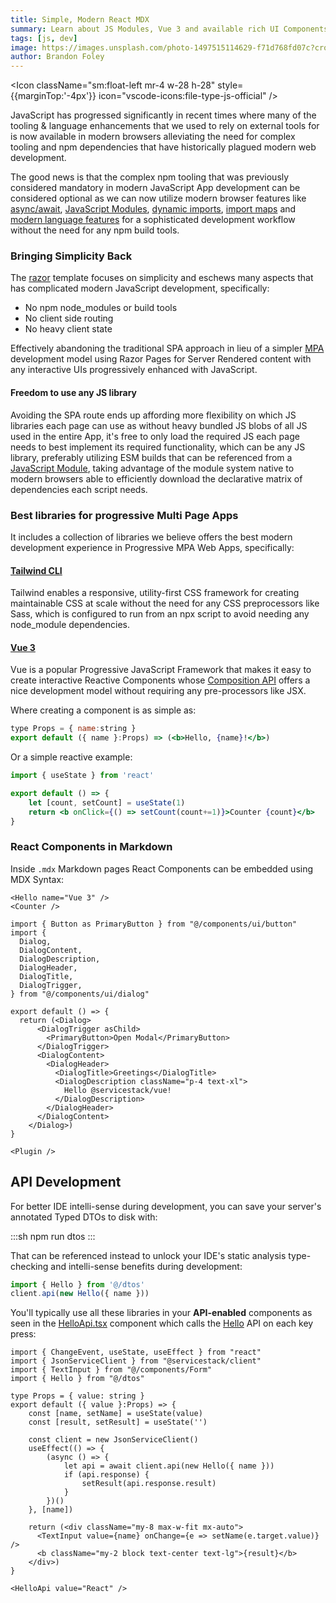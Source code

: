 ```yaml
---
title: Simple, Modern React MDX
summary: Learn about JS Modules, Vue 3 and available rich UI Components
tags: [js, dev]
image: https://images.unsplash.com/photo-1497515114629-f71d768fd07c?crop=entropy&fit=crop&h=1000&w=2000
author: Brandon Foley
---
```



<Icon className="sm:float-left mr-4 w-28 h-28" style={{marginTop:'-4px'}} icon="vscode-icons:file-type-js-official" />

JavaScript has progressed significantly in recent times where many of the tooling & language enhancements
that we used to rely on external tools for is now available in modern browsers alleviating the need for
complex tooling and npm dependencies that have historically plagued modern web development.

The good news is that the complex npm tooling that was previously considered mandatory in modern JavaScript App
development can be considered optional as we can now utilize modern browser features like
[async/await](https://developer.mozilla.org/en-US/docs/Web/JavaScript/Reference/Statements/async_function),
[JavaScript Modules](https://developer.mozilla.org/en-US/docs/Web/JavaScript/Guide/Modules),
[dynamic imports](https://developer.mozilla.org/en-US/docs/Web/JavaScript/Reference/Operators/import),
[import maps](https://developer.mozilla.org/en-US/docs/Web/HTML/Element/script/type/importmap)
and [modern language features](https://developer.mozilla.org/en-US/docs/Web/JavaScript/Guide) for a
sophisticated development workflow without the need for any npm build tools.

### Bringing Simplicity Back

The [razor](https://github.com/NetCoreTemplates/razor) template focuses on simplicity and eschews many aspects that has
complicated modern JavaScript development,
specifically:

- No npm node_modules or build tools
- No client side routing
- No heavy client state

Effectively abandoning the traditional SPA approach in lieu of a simpler [MPA](https://docs.astro.build/en/concepts/mpa-vs-spa/)
development model using Razor Pages for Server Rendered content with any interactive UIs progressively enhanced with JavaScript.

#### Freedom to use any JS library

Avoiding the SPA route ends up affording more flexibility on which JS libraries each page can use as without heavy bundled JS
blobs of all JS used in the entire App, it's free to only load the required JS each page needs to best implement its
required functionality, which can be any JS library, preferably utilizing ESM builds that can be referenced from a
[JavaScript Module](https://developer.mozilla.org/en-US/docs/Web/JavaScript/Guide/Modules), taking advantage of the module system
native to modern browsers able to efficiently download the declarative matrix of dependencies each script needs.

### Best libraries for progressive Multi Page Apps

It includes a collection of libraries we believe offers the best modern development experience in Progressive
MPA Web Apps, specifically:

#### [Tailwind CLI](https://tailwindcss.com/docs/installation)
Tailwind enables a responsive, utility-first CSS framework for creating maintainable CSS at scale without the need for any CSS
preprocessors like Sass, which is configured to run from an npx script to avoid needing any node_module dependencies.

#### [Vue 3](https://vuejs.org/guide/introduction.html)
Vue is a popular Progressive JavaScript Framework that makes it easy to create interactive Reactive Components whose
[Composition API](https://vuejs.org/api/composition-api-setup.html) offers a nice development model without requiring any
pre-processors like JSX.

Where creating a component is as simple as:

```jsx
type Props = { name:string }
export default ({ name }:Props) => (<b>Hello, {name}!</b>)
```
<div className="text-center text-2xl py-2">
    <Hello name="Vue 3" />
</div>

Or a simple reactive example:

```jsx
import { useState } from 'react'

export default () => {
    let [count, setCount] = useState(1)
    return <b onClick={() => setCount(count+=1)}>Counter {count}</b>
}
```

<div className="text-center text-2xl py-2 cursor-pointer select-none">
    <Counter />
</div>

### React Components in Markdown

Inside `.mdx` Markdown pages React Components can be embedded using MDX Syntax:

```tsx
<Hello name="Vue 3" />
<Counter />
```

```tsx
import { Button as PrimaryButton } from "@/components/ui/button"
import {
  Dialog,
  DialogContent,
  DialogDescription,
  DialogHeader,
  DialogTitle,
  DialogTrigger,
} from "@/components/ui/dialog"

export default () => {
  return (<Dialog>
      <DialogTrigger asChild>
        <PrimaryButton>Open Modal</PrimaryButton>
      </DialogTrigger>
      <DialogContent>
        <DialogHeader>
          <DialogTitle>Greetings</DialogTitle>
          <DialogDescription className="p-4 text-xl">
            Hello @servicestack/vue!
          </DialogDescription>
        </DialogHeader>
      </DialogContent>
    </Dialog>)
}
```

```tsx
<Plugin />
```

<div className="text-center">
    <Plugin id="plugin" className="text-2xl py-4" />
</div>


## API Development

For better IDE intelli-sense during development, you can save your server's annotated Typed DTOs to disk with:

:::sh
npm run dtos
:::

That can be referenced instead to unlock your IDE's static analysis type-checking and intelli-sense benefits during development:

```js
import { Hello } from '@/dtos'
client.api(new Hello({ name }))
```

You'll typically use all these libraries in your **API-enabled** components as seen in the
[HelloApi.tsx](https://github.com/NetCoreTemplates/react-spa/blob/main/MyApp.Client/src/_posts/components/HelloApi.tsx)
component which calls the [Hello](https://react-spa.web-templates.io/ui/Hello) API on each key press:

```tsx
import { ChangeEvent, useState, useEffect } from "react"
import { JsonServiceClient } from "@servicestack/client"
import { TextInput } from "@/components/Form"
import { Hello } from "@/dtos"

type Props = { value: string }
export default ({ value }:Props) => {
    const [name, setName] = useState(value)
    const [result, setResult] = useState('')
    
    const client = new JsonServiceClient()
    useEffect(() => {
        (async () => {
            let api = await client.api(new Hello({ name }))
            if (api.response) {
                setResult(api.response.result)
            }
        })()
    }, [name])

    return (<div className="my-8 max-w-fit mx-auto">
      <TextInput value={name} onChange={e => setName(e.target.value)} />
      <b className="my-2 block text-center text-lg">{result}</b>
    </div>)
}
```

```tsx
<HelloApi value="React" />
```

<HelloApi value="React" />